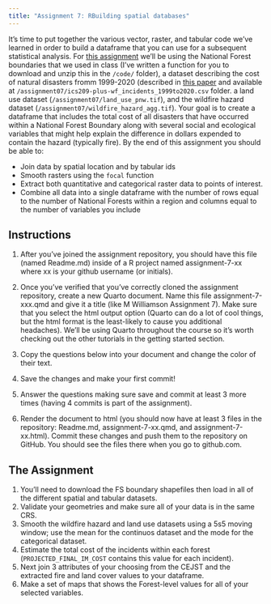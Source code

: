 ```yaml
---
title: "Assignment 7: RBuilding spatial databases"
---
```


It's time to put together the various vector, raster, and tabular code we've learned in order to build a dataframe that you can use for a subsequent statistical analysis. For [this assignment](https://classroom.github.com/a/lXCj71zf) we'll be using the National Forest boundaries that we used in class (I've written a function for you to download and unzip this in the `/code/` folder), a dataset describing the cost of natural disasters fromm 1999-2020 (described in [this paper](https://www.nature.com/articles/s41597-023-01955-0) and available at `/assignment07/ics209-plus-wf_incidents_1999to2020.csv` folder. a land use dataset (`/assignment07/land_use_pnw.tif`), and the wildfire hazard dataset (`/assignment07/wildfire_hazard_agg.tif`). Your goal is to create a dataframe that includes the total cost of all disasters that have occurred within a National Forest Boundary along with several social and ecological variables that might help explain the difference in dollars expended to contain the hazard (typically fire). By the end of this assignment you should be able to:

* Join data by spatial location and by tabular ids
* Smooth rasters using the `focal` function
* Extract both quantitative and categorical raster data to points of interest.
* Combine all data into a single dataframe with the number of rows equal to the number of National Forests within a region and columns equal to the number of variables you include

## Instructions

1. After you've joined the assignment repository, you should have this file (named Readme.md) inside of a R project named assignment-7-xx where xx is your github username (or initials).

2. Once you've verified that you've correctly cloned the assignment repository, create a new Quarto document. Name this file assignment-7-xxx.qmd and give it a title (like M Williamson Assignment 7). Make sure that you select the html output option (Quarto can do a lot of cool things, but the html format is the least-likely to cause you additional headaches). We'll be using Quarto throughout the course so it's worth checking out the other tutorials in the getting started section.

3. Copy the questions below into your document and change the color of their text.

4. Save the changes and make your first commit!

5. Answer the questions making sure save and commit at least 3 more times (having 4 commits is part of the assignment).

6. Render the document to html (you should now have at least 3 files in the repository: Readme.md, assignment-7-xx.qmd, and assignment-7-xx.html). Commit these changes and push them to the repository on GitHub. You should see the files there when you go to github.com.


## The Assignment

1. You'll need to download the FS boundary shapefiles then load in all of the different spatial and tabular datasets.
2. Validate your geometries and make sure all of your data is in the same CRS.
3. Smooth the wildfire hazard and land use datasets using a 5s5 moving window; use the mean for the continuos dataset and the mode for the categorical dataset.
4. Estimate the total cost of the incidents within each forest (`PROJECTED_FINAL_IM_COST` contains this value for each incident).
5. Next join 3 attributes of your choosing from the CEJST and the extracted fire and land cover values to your dataframe.
6. Make a set of maps that shows the Forest-level values for all of your selected variables.

